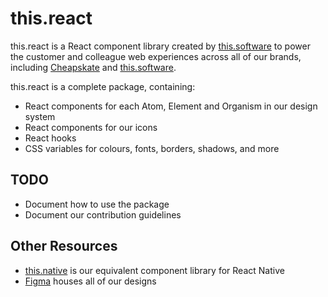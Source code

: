 
<Meta title="Introduction/Welcome" />

# this.react

this.react is a React component library created by [this.software] to power the
customer and colleague web experiences across all of our brands, including
[Cheapskate] and [this.software].

this.react is a complete package, containing:

- React components for each Atom, Element and Organism in our design system
- React components for our icons
- React hooks
- CSS variables for colours, fonts, borders, shadows, and more

## TODO

- Document how to use the package
- Document our contribution guidelines

## Other Resources

- [this.native] is our equivalent component library for React Native
- [Figma] houses all of our designs

[cheapskate]: https://cheapskate.io
[this.native]: #
[this.software]: https://this.software
[figma]: https://www.figma.com/file/871uB7R0dwDfldFJJsDJHP/Cheapskate-Design-System-Master
